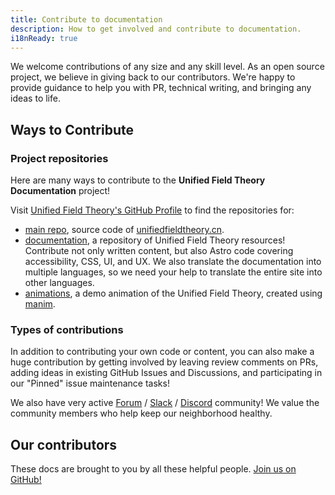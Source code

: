 ```yaml
---
title: Contribute to documentation
description: How to get involved and contribute to documentation.
i18nReady: true
---
```



We welcome contributions of any size and any skill level. As an open source project, we believe in giving back to our contributors. We're happy to provide guidance to help you with PR, technical writing, and bringing any ideas to life.

## Ways to Contribute

### Project repositories

Here are many ways to contribute to the **Unified Field Theory Documentation** project!

Visit [Unified Field Theory's GitHub Profile](https://github.com/unified-field-theory-cn) to find the repositories for:

-  [main repo](https://github.com/unified-field-theory-org/unifiedfieldtheory.cn), source code of [unifiedfieldtheory.cn](https://unifiedfieldtheory.cn). 
-  [documentation](https://github.com/unified-field-theory-org/documentation), a repository of Unified Field Theory resources! Contribute not only written content, but also Astro code covering accessibility, CSS, UI, and UX. We also translate the documentation into multiple languages, so we need your help to translate the entire site into other languages.
-  [animations](https://github.com/unified-field-theory-org/animations), a demo animation of the Unified Field Theory, created using [manim](https://github.com/3b1b/manim).

### Types of contributions

In addition to contributing your own code or content, you can also make a huge contribution by getting involved by leaving review comments on PRs, adding ideas in existing GitHub Issues and Discussions, and participating in our "Pinned" issue maintenance tasks!

We also have very active [Forum](https://forum.unifiedfieldtheory.cn) / [Slack](https://unifiedfieldtheorycn.slack.com) / [Discord](https://discord.gg/W3JYMwBBWb) community! We value the community members who help keep our neighborhood healthy.

## Our contributors

These docs are brought to you by all these helpful people. [Join us on GitHub!](https://github.com/unified-field-theory-org/unifiedfieldtheory.cn)

<ContributorList githubRepo="unified-field-theory-cn/documentation" />
